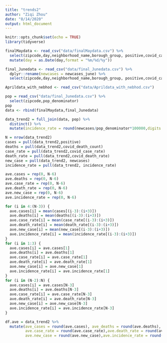 ```yaml
---
title: "trends2"
author: "Ziqi Zhou"
date: "8/14/2020"
output: html_document
---
```


```r
knitr::opts_chunk$set(echo = TRUE)
library(tidyverse)
```

```r
finalMaydata <- read_csv("data/finalMaydata.csv") %>% 
  select(zipcode,day,neighborhood_name,borough_group, positive,covid_case_rate, covid_death_count, covid_death_rate,newcases) %>% 
  mutate(day = as.Date(day,format = "%m/%d/%y"))

final_Junedata <- read_csv("data/final_Junedata.csv") %>% 
  dplyr::rename(newcases = newcases_june) %>% 
  select(zipcode,day,neighborhood_name,borough_group, positive,covid_case_rate, covid_death_count, covid_death_rate,newcases)

Aprildata_with_nebhod <- read_csv("data/Aprildata_with_nebhod.csv")

pop = read_csv("data/final_Junedata.csv") %>% 
  select(zipcode,pop_denominator)
pop
data <- rbind(finalMaydata,final_Junedata)

data_trend2 = full_join(data, pop) %>% 
  distinct() %>% 
  mutate(incidence_rate = round(newcases/pop_denominator*100000,digits = 1))
```
```r
N = nrow(data_trend2)
cases = pull(data_trend2,positive)
deaths = pull(data_trend2,covid_death_count)
case_rate = pull(data_trend2,covid_case_rate)
death_rate = pull(data_trend2,covid_death_rate)
new_case = pull(data_trend2, newcases)
incidence_rate = pull(data_trend2, incidence_rate)

ave.cases = rep(0, N-6)
ave.deaths = rep(0, N-6)
ave.case_rate = rep(0, N-6)
ave.death_rate = rep(0, N-6)
ave.new_case = rep(0, N-6)
ave.incidence_rate = rep(0, N-6)

for (i in 4:(N-3)) {
  ave.cases[i] = mean(cases[(i-3):(i+3)])
  ave.deaths[i] = mean(deaths[(i-3):(i+3)])
  ave.case_rate[i] = mean(case_rate[(i-3):(i+3)])
  ave.death_rate[i] = mean(death_rate[(i-3):(i+3)])
  ave.new_case[i] = mean(new_case[(i-3):(i+3)])
  ave.incidence_rate[i] = mean(incidence_rate[(i-3):(i+3)])
}
for (i in 1:3) {
  ave.cases[i] = ave.cases[1]
  ave.deaths[i] = ave.deaths[1]
  ave.case_rate[i] = ave.case_rate[1]
  ave.death_rate[i] = ave.death_rate[1]
  ave.new_case[i] = ave.new_case[1]
  ave.incidence_rate[i] = ave.incidence_rate[1]
}
for (i in (N-2):N) {
  ave.cases[i] = ave.cases[N-3]
  ave.deaths[i] = ave.deaths[N-3]
  ave.case_rate[i] = ave.case_rate[N-3]
  ave.death_rate[i] = ave.death_rate[N-3]
  ave.new_case[i] = ave.new_case[N-3]
  ave.incidence_rate[i] = ave.incidence_rate[N-3]
}

df.ave = data_trend2 %>% 
  mutate(ave_cases = round(ave.cases), ave_deaths = round(ave.deaths),
         ave.case_rate = round(ave.case_rate),ave.death_rate = round(ave.death_rate),
         ave.new_case = round(ave.new_case),ave.incidence_rate = round(ave.incidence_rate))

```

